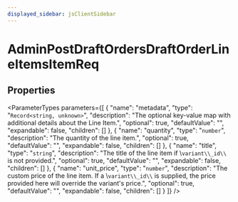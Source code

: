 ```yaml
---
displayed_sidebar: jsClientSidebar
---
```



# AdminPostDraftOrdersDraftOrderLineItemsItemReq

## Properties

<ParameterTypes parameters={[
  {
    "name": "metadata",
    "type": "`Record<string, unknown>`",
    "description": "The optional key-value map with additional details about the Line Item.",
    "optional": true,
    "defaultValue": "",
    "expandable": false,
    "children": []
  },
  {
    "name": "quantity",
    "type": "`number`",
    "description": "The quantity of the line item.",
    "optional": true,
    "defaultValue": "",
    "expandable": false,
    "children": []
  },
  {
    "name": "title",
    "type": "`string`",
    "description": "The title of the line item if \\`variant\\_id\\` is not provided.",
    "optional": true,
    "defaultValue": "",
    "expandable": false,
    "children": []
  },
  {
    "name": "unit_price",
    "type": "`number`",
    "description": "The custom price of the line item. If a \\`variant\\_id\\` is supplied, the price provided here will override the variant's price.",
    "optional": true,
    "defaultValue": "",
    "expandable": false,
    "children": []
  }
]} />
